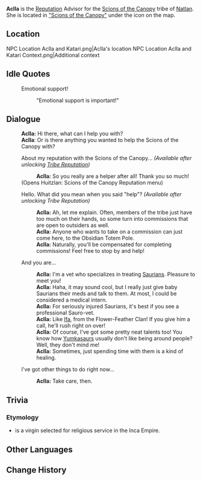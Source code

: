 {{Stub}}
{{Character Infobox
|type             = Open-World NPC
|image            = NPC Aclla.png
|realname         = <!-- Optional, if different from in-game name -->
|deceased         = <!-- Past (for deceased prior to events of the game) or free response -->
|region           = Natlan
|location         = Natlan
|affiliation      = Scions of the Canopy
|title            = "Doctor"

|ancestry         = <!-- Clan/family -->
|father           = 
|mother           = 
|spouse           = 
|sibling          = 
|child            = 
|relative         = 

|voiceEN          = 
|voiceCN          = 
|voiceJP          = 
|voiceKR          = 
|dialoguereward   = 
}}
'''Aclla''' is the [[Reputation]] Advisor for the [[Scions of the Canopy]] tribe of [[Natlan]]. She is located in [["Scions of the Canopy"]] under the {{Icon|Reputation}} icon on the map.

==Location==
<gallery>
NPC Location Aclla and Katari.png|Aclla's location
NPC Location Aclla and Katari Context.png|Additional context
</gallery>
<!--
==Profile==
{{Quote
|
|
}}
''(To be added.)''

===Appearance===
''(To be added.)''

==Quests and Events==
{{Quests and Events}}

==Character Mentions==
{{Character Mentions}}
-->
==Idle Quotes==
{{Dialogue Start}}
:{{DIcon|Idle}} Emotional support!
::{{A|VO Aclla 01.ogg}} "Emotional support is important!"
{{Dialogue End}}

==Dialogue==
{{Dialogue Start}}
:'''Aclla:''' Hi there, what can I help you with?
:'''Aclla''': Or is there anything you wanted to help the Scions of the Canopy with?
:{{DIcon|Reputation}} About my reputation with the Scions of the Canopy... ''(Available after unlocking [[Tribe Reputation]])''
::'''Aclla:''' So you really are a helper after all! Thank you so much!
:;(Opens Huitzlan<nowiki>:</nowiki> Scions of the Canopy Reputation menu)
:{{DIcon}} Hello. What did you mean when you said "help"? ''(Available after unlocking Tribe Reputation)''
::'''Aclla:''' Ah, let me explain. Often, members of the tribe just have too much on their hands, so some turn into commissions that are open to outsiders as well.
::'''Aclla:''' Anyone who wants to take on a commission can just come here, to the Obsidian Totem Pole.
::'''Aclla:''' Naturally, you'll be compensated for completing commissions! Feel free to stop by and help!
:{{DIcon}} And you are...
::'''Aclla:''' I'm a vet who specializes in treating [[Saurian]]s. Pleasure to meet you!
::'''Aclla:''' Haha, it may sound cool, but I really just give baby Saurians their meds and talk to them. At most, I could be considered a medical intern.
::'''Aclla:''' For seriously injured Saurians, it's best if you see a professional Sauro-vet.
::'''Aclla:''' Like [[Ifa]], from the Flower-Feather Clan! If you give him a call, he'll rush right on over!
::'''Aclla:''' Of course, I've got some pretty neat talents too! You know how [[Yumkasaur]]s usually don't like being around people? Well, they don't mind me!
::'''Aclla:''' Sometimes, just spending time with them is a kind of healing.
:{{DIcon}} I've got other things to do right now...
::'''Aclla:''' Take care, then.
{{Dialogue End}}
<!--
==Event Dialogue==
===Event Name===
{{Dialogue Start}}
:'''Aeval:'''
{{Dialogue End}}
-->
==Trivia==
===Etymology===
* {{Lang|{{w|Aclla}}|qu=Aklla}} is a virgin selected for religious service in the Inca Empire.

==Other Languages==
{{Other Languages
|en      = Aclla
|zhs     = 爱可
|zhs_rm  = Àikě
|zht     = 愛可
|zht_rm  = Àikě
|ja      = アクリャ
|ja_rm   = Akurya
|ko      = 아클라
|es      = Aclla
|fr      = Aclla
|ru      = Акла
|th      = Aclla
|vi      = Aclla
|de      = Aclla
|id      = Aclla
|pt      = Aclla
|tr      = Aclla
|it      = Aclla
}}

==Change History==
{{Change History|5.0}}